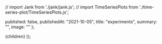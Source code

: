 // import Jank from './jank/jank.js';
// import TimeSeriesPlots from './time-series-plot/TimeSeriesPlots.js';

  published: false,
  publishedAt: "2021-10-05",
  title: "experiments",
  summary: "",
  image: ""
};

  <BlogPost path={router.pathname} meta={meta}>
      {children}
  </BlogPost>
));

<Example/>
